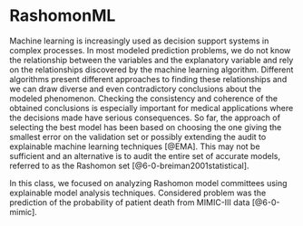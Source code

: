 # RashomonML

Machine learning is increasingly used as decision support systems in complex processes. In most modeled prediction problems, we do not know the relationship between the variables and the explanatory variable and rely on the relationships discovered by the machine learning algorithm. Different algorithms present different approaches to finding these relationships and we can draw diverse and even contradictory conclusions about the modeled phenomenon. Checking the consistency and coherence of the obtained conclusions is especially important for medical applications where the decisions made have serious consequences. So far, the approach of selecting the best model has been based on choosing the one giving the smallest error on the validation set or possibly extending the audit to explainable machine learning techniques [@EMA]. This may not be sufficient and an alternative is to audit the entire set of accurate models, referred to as the Rashomon set [@6-0-breiman2001statistical]. 

In this class, we focused on analyzing Rashomon model committees using explainable model analysis techniques. Considered problem was the prediction of the probability of patient death from MIMIC-III data [@6-0-mimic].

